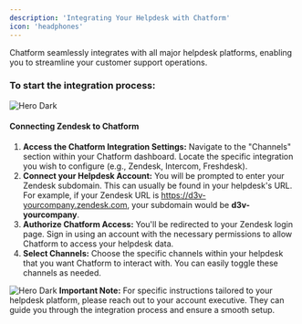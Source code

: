 ```yaml
---
description: 'Integrating Your Helpdesk with Chatform'
icon: 'headphones'
---
```

Chatform seamlessly integrates with all major helpdesk platforms, enabling you to streamline your customer support operations.

### To start the integration process:


<img
  src="/images/chatform_zendesk.png"
  alt="Hero Dark"
/>
#### Connecting Zendesk to Chatform
1. **Access the Chatform Integration Settings:** Navigate to the "Channels" section within your Chatform dashboard. Locate the specific integration you wish to configure (e.g., Zendesk, Intercom, Freshdesk).
2. **Connect your Helpdesk Account:** You will be prompted to enter your Zendesk subdomain. This can usually be found in your helpdesk's URL. For example, if your Zendesk URL is https://d3v-yourcompany.zendesk.com, your subdomain would be **d3v-yourcompany**.
3. **Authorize Chatform Access:** You'll be redirected to your Zendesk login page. Sign in using an account with the necessary permissions to allow Chatform to access your helpdesk data.
4. **Select Channels:** Choose the specific channels within your helpdesk that you want Chatform to interact with. You can easily toggle these channels as needed.

<img
  src="/images/zendesk-integration.png"
  alt="Hero Dark"
/>
**Important Note:** For specific instructions tailored to your helpdesk platform, please reach out to your account executive. They can guide you through the integration process and ensure a smooth setup.

